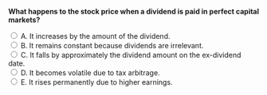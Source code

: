 ::: {.question-block}

<form onsubmit="event.preventDefault(); checkAnswer('module10_mcq_q44')" data-correct-answer="C">
<strong style="display: block;">What happens to the stock price when a dividend is paid in perfect capital markets?</strong>

<label><input type="radio" name="module10_mcq_q44" value="A"> A. It increases by the amount of the dividend.</label><br>
<label><input type="radio" name="module10_mcq_q44" value="B"> B. It remains constant because dividends are irrelevant.</label><br>
<label><input type="radio" name="module10_mcq_q44" value="C"> C. It falls by approximately the dividend amount on the ex-dividend date.</label><br>
<label><input type="radio" name="module10_mcq_q44" value="D"> D. It becomes volatile due to tax arbitrage.</label><br>
<label><input type="radio" name="module10_mcq_q44" value="E"> E. It rises permanently due to higher earnings.</label><br>
</form>

<div id="feedback-module10_mcq_q44" class="feedback" data-status="" style="display:none;">
✅ C is correct. In perfect capital markets, the share price drops by roughly the amount of the dividend on the ex-dividend date, reflecting the cash paid out to shareholders.
</div>

:::

